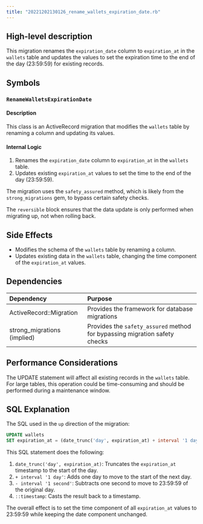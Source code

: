 ```yaml
---
title: "20221202130126_rename_wallets_expiration_date.rb"
---
```


## High-level description
This migration renames the `expiration_date` column to `expiration_at` in the `wallets` table and updates the values to set the expiration time to the end of the day (23:59:59) for existing records.

## Symbols

### `RenameWalletsExpirationDate`
#### Description
This class is an ActiveRecord migration that modifies the `wallets` table by renaming a column and updating its values.

#### Internal Logic
1. Renames the `expiration_date` column to `expiration_at` in the `wallets` table.
2. Updates existing `expiration_at` values to set the time to the end of the day (23:59:59).

The migration uses the `safety_assured` method, which is likely from the `strong_migrations` gem, to bypass certain safety checks.

The `reversible` block ensures that the data update is only performed when migrating up, not when rolling back.

## Side Effects
- Modifies the schema of the `wallets` table by renaming a column.
- Updates existing data in the `wallets` table, changing the time component of the `expiration_at` values.

## Dependencies
| Dependency | Purpose |
|:-----------|:--------|
| ActiveRecord::Migration | Provides the framework for database migrations |
| strong_migrations (implied) | Provides the `safety_assured` method for bypassing migration safety checks |

## Performance Considerations
The UPDATE statement will affect all existing records in the `wallets` table. For large tables, this operation could be time-consuming and should be performed during a maintenance window.

## SQL Explanation
The SQL used in the `up` direction of the migration:

```sql
UPDATE wallets 
SET expiration_at = (date_trunc('day', expiration_at) + interval '1 day' - interval '1 second')::timestamp;
```

This SQL statement does the following:
1. `date_trunc('day', expiration_at)`: Truncates the `expiration_at` timestamp to the start of the day.
2. `+ interval '1 day'`: Adds one day to move to the start of the next day.
3. `- interval '1 second'`: Subtracts one second to move to 23:59:59 of the original day.
4. `::timestamp`: Casts the result back to a timestamp.

The overall effect is to set the time component of all `expiration_at` values to 23:59:59 while keeping the date component unchanged.